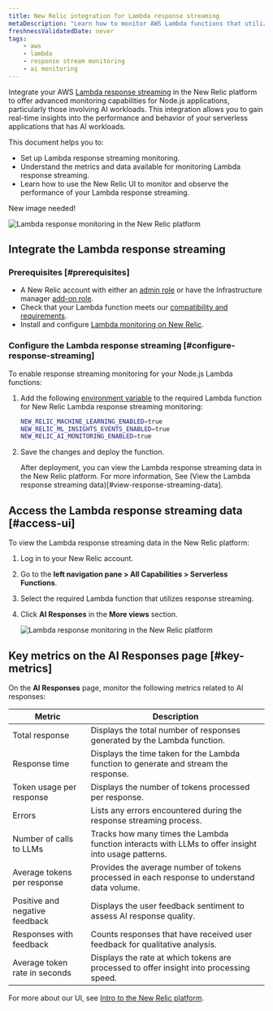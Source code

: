 ```yaml
---
title: New Relic integration for Lambda response streaming 
metaDescription: "Learn how to monitor AWS Lambda functions that utilize response streaming in the New Relic."
freshnessValidatedDate: never
tags:
    - aws
    - lambda
    - response stream monitoring
    - ai monitoring
---
```



Integrate your AWS [Lambda response streaming](https://aws.amazon.com/blogs/compute/introducing-aws-lambda-response-streaming/) in the New Relic platform to offer advanced monitoring capabilities for Node.js applications, particularly those involving AI workloads. This integration allows you to gain real-time insights into the performance and behavior of your serverless applications that has AI workloads.

This document helps you to:

* Set up Lambda response streaming monitoring.
* Understand the metrics and data available for monitoring Lambda response streaming.
* Learn how to use the New Relic UI to monitor and observe the performance of your Lambda response streaming.

New image needed!

<img
    title="New Relic AI Responses page"
    alt="Lambda response monitoring in the New Relic platform"
    src="/images/ss-ai-response-page.gif"
/>

## Integrate the Lambda response streaming

### Prerequisites [#prerequisites]

* A New Relic account with either an [admin role](/docs/accounts/accounts-billing/new-relic-one-user-management/introduction-managing-users/) or have the Infrastructure manager [add-on role](/docs/accounts/accounts-billing/new-relic-one-user-management/introduction-managing-users/).
* Check that your Lambda function meets our [compatibility and requirements](/docs/serverless-function-monitoring/aws-lambda-monitoring/instrument-lambda-function/compatibility-requirement-lambda-monitoring).
* Install and configure [Lambda monitoring on New Relic](/docs/serverless-function-monitoring/aws-lambda-monitoring/instrument-lambda-function/compatibility-requirement-lambda-monitoring).


### Configure the Lambda response streaming [#configure-response-streaming]

To enable response streaming monitoring for your Node.js Lambda functions:

1. Add the following [environment variable](/docs/serverless-function-monitoring/aws-lambda-monitoring/instrument-lambda-function/env-variables-lambda) to the required Lambda function for New Relic Lambda response streaming monitoring:

    ```bash
    NEW_RELIC_MACHINE_LEARNING_ENABLED=true
    NEW_RELIC_ML_INSIGHTS_EVENTS_ENABLED=true
    NEW_RELIC_AI_MONITORING_ENABLED=true
    ```
2. Save the changes and deploy the function.

    After deployment, you can view the Lambda response streaming data in the New Relic platform. For more information, See (View the Lambda response streaming data)[#view-response-streaming-data].


## Access the Lambda response streaming data [#access-ui]

To view the Lambda response streaming data in the New Relic platform:

1. Log in to your New Relic account.
2. Go to the **left navigation pane > All Capabilities > Serverless Functions**.
3. Select the required Lambda function that utilizes response streaming.
4. Click **AI Responses** in the **More views** section.
    
    <img
        title="New Relic AI Responses page"
        alt="Lambda response monitoring in the New Relic platform"
        src="/images/ss-ai-response-page.gif"
    />

## Key metrics on the AI Responses page [#key-metrics]

On the **AI Responses** page, monitor the following metrics related to AI responses:

<table>
    <thead>
        <tr>
            <th>Metric</th>
            <th>Description</th>
        </tr>
    </thead>
    <tbody>
        <tr>
            <td>Total response</td>
            <td>Displays the total number of responses generated by the Lambda function.</td>
        </tr>
        <tr>
            <td>Response time</td>
            <td>Displays the time taken for the Lambda function to generate and stream the response.</td>
        </tr>
        <tr>
            <td>Token usage per response</td>
            <td>Displays the number of tokens processed per response.</td>
        </tr>
        <tr>
            <td>Errors</td>
            <td>Lists any errors encountered during the response streaming process.</td>
        </tr>
        <tr>
            <td>Number of calls to LLMs</td>
            <td>Tracks how many times the Lambda function interacts with LLMs to offer insight into usage patterns.</td>
        </tr>
        <tr>
            <td>Average tokens per response</td>
            <td>Provides the average number of tokens processed in each response to understand data volume.</td>
        </tr>
        <tr>
            <td>Positive and negative feedback</td>
            <td>Displays the user feedback sentiment to assess AI response quality.</td>
        </tr>
        <tr>
            <td>Responses with feedback</td>
            <td>Counts responses that have received user feedback for qualitative analysis.</td>
        </tr>
        <tr>
            <td>Average token rate in seconds</td>
            <td>Displays the rate at which tokens are processed to offer insight into processing speed.</td>
        </tr>
    </tbody>
</table>
    
For more about our UI, see [Intro to the New Relic platform](/docs/new-relic-solutions/new-relic-one/introduction-new-relic-platform).

